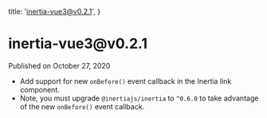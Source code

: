 
  title: 'inertia-vue3@v0.2.1',
}

<h1>inertia-vue3@v0.2.1</h1>

<div className="-mt-8 mb-12 text-base font-medium text-gray-600">Published on October 27, 2020</div>

- Add support for new `onBefore()` event callback in the Inertia link component.
- Note, you must upgrade `@inertiajs/inertia` to `^0.6.0` to take advantage of the new `onBefore()` event callback.
